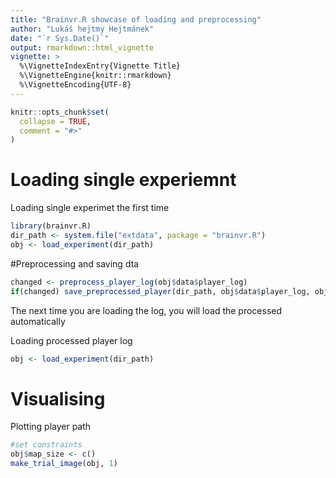```yaml
---
title: "Brainvr.R showcase of loading and preprocessing"
author: "Lukáš hejtmy Hejtmánek"
date: "`r Sys.Date()`"
output: rmarkdown::html_vignette
vignette: >
  %\VignetteIndexEntry{Vignette Title}
  %\VignetteEngine{knitr::rmarkdown}
  %\VignetteEncoding{UTF-8}
---
```


```r
knitr::opts_chunk$set(
  collapse = TRUE,
  comment = "#>"
)
```
# Loading single experiemnt

Loading single experimet the first time

```r
library(brainvr.R)
dir_path <- system.file("extdata", package = "brainvr.R")
obj <- load_experiment(dir_path)
```
#Preprocessing and saving dta
```r
changed <- preprocess_player_log(obj$data$player_log)
if(changed) save_preprocessed_player(dir_path, obj$data$player_log, obj$timestamp)
```

The next time you are loading the log, you will load the processed automatically

Loading processed player log
```r
obj <- load_experiment(dir_path)
```


# Visualising

Plotting player path

```r
#set constraints
obj$map_size <- c()
make_trial_image(obj, 1)
```
